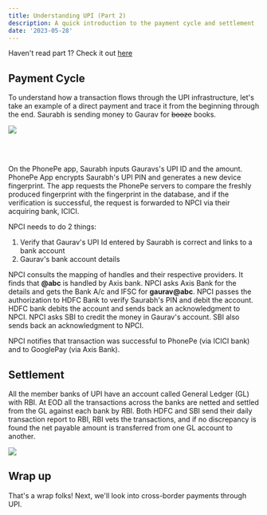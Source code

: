 ```yaml
---
title: Understanding UPI (Part 2)
description: A quick introduction to the payment cycle and settlement
date: '2023-05-28'
---
```


Haven't read part 1? Check it out [here](/posts/upi-part-1)

## Payment Cycle

To understand how a transaction flows through the UPI infrastructure, let's take an example of a direct payment and trace it from the beginning through the end. Saurabh is sending money to Gaurav for ~~booze~~ books.

![](/images/upi/9.jpg)

<br></br>

On the PhonePe app, Saurabh inputs Gauravs's UPI ID and the amount. PhonePe App encrypts Saurabh's UPI PIN and generates a new device fingerprint. The app requests the PhonePe servers to compare the freshly produced fingerprint with the fingerprint in the database, and if the verification is successful, the request is forwarded to NPCI via their acquiring bank, ICICI.

NPCI needs to do 2 things:

1. Verify that Gaurav's UPI Id entered by Saurabh is correct and links to a bank account
2. Gaurav's bank account details

NPCI consults the mapping of handles and their respective providers. It finds that **@abc** is handled by Axis bank. NPCI asks Axis Bank for the details and gets the Bank A/c and IFSC for **gaurav@abc**. NPCI passes the authorization to HDFC Bank to verify Saurabh's PIN and debit the account. HDFC bank debits the account and sends back an acknowledgment to NPCI. NPCI asks SBI to credit the money in Gaurav's account. SBI also sends back an acknowledgment to NPCI.

NPCI notifies that transaction was successful to PhonePe (via ICICI bank) and to GooglePay (via Axis Bank).

## Settlement

All the member banks of UPI have an account called General Ledger (GL) with RBI. At EOD all the transactions across the banks are netted and settled from the GL against each bank by RBI. Both HDFC and SBI send their daily transaction report to RBI, RBI vets the transactions, and if no discrepancy is found the net payable amount is transferred from one GL account to another.

![](/images/upi/10.jpg)

## Wrap up

That's a wrap folks!
Next, we'll look into cross-border payments through UPI.
